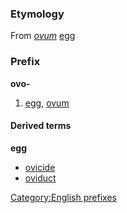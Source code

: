 ===Etymology===
From {{Latin}} ''[[ovum]]'' [[egg]]

===Prefix===
'''ovo-'''

# [[egg]], [[ovum]]

====Derived terms====
'''egg'''
*[[ovicide]]
*[[oviduct]]

[[Category:English prefixes]]